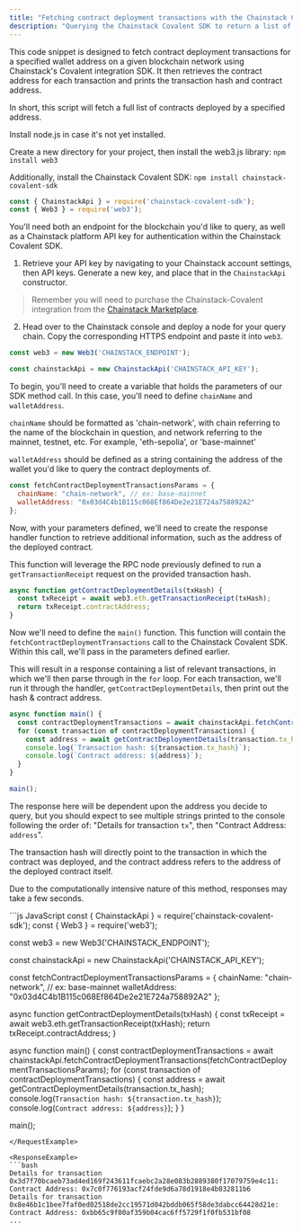 ```yaml
---
title: "Fetching contract deployment transactions with the Chainstack Covalent SDK"
description: "Querying the Chainstack Covalent SDK to return a list of contracts deployed by a specified address."
---
```


<AccordionGroup>
<Accordion title="Overview">

This code snippet is designed to fetch contract deployment transactions for a specified wallet address on a given blockchain network using Chainstack's Covalent integration SDK. It then retrieves the contract address for each transaction and prints the transaction hash and contract address.

In short, this script will fetch a full list of contracts deployed by a specified address.

</Accordion>
<Accordion title="Environment setup">

Install node.js in case it's not yet installed.

Create a new directory for your project, then install the web3.js library:
`npm install web3`

Additionally, install the Chainstack Covalent SDK:
`npm install chainstack-covalent-sdk`

```js JavaScript
const { ChainstackApi } = require('chainstack-covalent-sdk');
const { Web3 } = require('web3');
```
</Accordion>
<Accordion title="Get your Chainstack API key and endpoint">

You'll need both an endpoint for the blockchain you'd like to query, as well as a Chainstack platform API key for authentication within the Chainstack Covalent SDK.

1. Retrieve your API key by navigating to your Chainstack account settings, then API keys. Generate a new key, and place that in the `ChainstackApi` constructor.

> Remember you will need to purchase the Chainstack-Covalent integration from the [Chainstack Marketplace](https://console.chainstack.com/marketplace/).

2. Head over to the Chainstack console and deploy a node for your query chain. Copy the corresponding HTTPS endpoint and paste it into `web3`.

```js JavaScript
const web3 = new Web3('CHAINSTACK_ENDPOINT');

const chainstackApi = new ChainstackApi('CHAINSTACK_API_KEY');
```
</Accordion>
<Accordion title="Initializing the parameters">

To begin, you'll need to create a variable that holds the parameters of our SDK method call. In this case, you'll need to define `chainName` and `walletAddress`.

`chainName` should be formatted as 'chain-network', with chain referring to the name of the blockchain in question, and network referring to the mainnet, testnet, etc. For example, 'eth-sepolia', or 'base-mainnet'

`walletAddress` should be defined as a string containing the address of the wallet you'd like to query the contract deployments of.

```js JavaScript
const fetchContractDeploymentTransactionsParams = {
  chainName: "chain-network", // ex: base-mainnet
  walletAddress: "0x03d4C4b1B115c068Ef864De2e21E724a758892A2"
};
```
</Accordion>
<Accordion title="Creating the handler function">

Now, with your parameters defined, we'll need to create the response handler function to retrieve additional information, such as the address of the deployed contract.

This function will leverage the RPC node previously defined to run a `getTransactionReceipt` request on the provided transaction hash.

```js JavaScript
async function getContractDeploymentDetails(txHash) {
  const txReceipt = await web3.eth.getTransactionReceipt(txHash);
  return txReceipt.contractAddress;
}
```
</Accordion>
<Accordion title="Calling the method and printing the response">

Now we'll need to define the `main()` function. This function will contain the `fetchContractDeploymentTransactions` call to the Chainstack Covalent SDK. Within this call, we'll pass in the parameters defined earlier.

This will result in a response containing a list of relevant transactions, in which we'll then parse through in the `for` loop. For each transaction, we'll run it through the handler, `getContractDeploymentDetails`, then print out the hash & contract address.

```js JavaScript
async function main() {
  const contractDeploymentTransactions = await chainstackApi.fetchContractDeploymentTransactions(fetchContractDeploymentTransactionsParams);
  for (const transaction of contractDeploymentTransactions) {
    const address = await getContractDeploymentDetails(transaction.tx_hash);
    console.log(`Transaction hash: ${transaction.tx_hash}`);
    console.log(`Contract address: ${address}`);
  }
}

main();
```

</Accordion>
<Accordion title="Understanding the response">

The response here will be dependent upon the address you decide to query, but you should expect to see multiple strings printed to the console following the order of: "Details for transaction `tx`", then "Contract Address: `address`".

The transaction hash will directly point to the transaction in which the contract was deployed, and the contract address refers to the address of the deployed contract itself.

Due to the computationally intensive nature of this method, responses may take a few seconds.
</Accordion>
</AccordionGroup>

<RequestExample>
```js JavaScript
const { ChainstackApi } = require('chainstack-covalent-sdk');
const { Web3 } = require('web3');

const web3 = new Web3('CHAINSTACK_ENDPOINT');

const chainstackApi = new ChainstackApi('CHAINSTACK_API_KEY');

const fetchContractDeploymentTransactionsParams = {
  chainName: "chain-network", // ex: base-mainnet
  walletAddress: "0x03d4C4b1B115c068Ef864De2e21E724a758892A2"
};

async function getContractDeploymentDetails(txHash) {
  const txReceipt = await web3.eth.getTransactionReceipt(txHash);
  return txReceipt.contractAddress;
}

async function main() {
  const contractDeploymentTransactions = await chainstackApi.fetchContractDeploymentTransactions(fetchContractDeploymentTransactionsParams);
  for (const transaction of contractDeploymentTransactions) {
    const address = await getContractDeploymentDetails(transaction.tx_hash);
    console.log(`Transaction hash: ${transaction.tx_hash}`);
    console.log(`Contract address: ${address}`);
  }
}

main();
```
</RequestExample>

<ResponseExample>
```bash
Details for transaction 0x3d7f70bcaeb73ad4ed169f243611fcaebc2a28e083b2889380f17079759e4c11:
Contract Address: 0x7c0f776193acf24fde9d6a78d1918e4b032811b6
Details for transaction 0x8e46b1c1bee7faf0ed02518de2cc19571d042bddb065f58de3dabcc64428d21e:
Contract Address: 0xbb65c9f00af359b04cac6ff5729f1f0fb531bf08
...
```
</ResponseExample>
